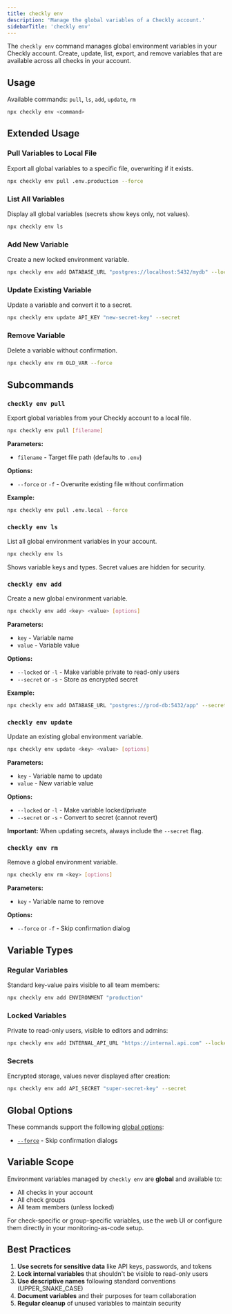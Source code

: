 ```yaml
---
title: checkly env
description: 'Manage the global variables of a Checkly account.'
sidebarTitle: 'checkly env'
---
```


The `checkly env` command manages global environment variables in your Checkly account. Create, update, list, export, and remove variables that are available across all checks in your account.

## Usage

Available commands: `pull`, `ls`, `add`, `update`, `rm`

```bash Terminal
npx checkly env <command>
```

## Extended Usage

### Pull Variables to Local File
Export all global variables to a specific file, overwriting if it exists.

```bash Terminal
npx checkly env pull .env.production --force
```

### List All Variables
Display all global variables (secrets show keys only, not values).

```bash Terminal
npx checkly env ls
```

### Add New Variable
Create a new locked environment variable.

```bash Terminal
npx checkly env add DATABASE_URL "postgres://localhost:5432/mydb" --locked
```

### Update Existing Variable
Update a variable and convert it to a secret.

```bash Terminal
npx checkly env update API_KEY "new-secret-key" --secret
```

### Remove Variable
Delete a variable without confirmation.

```bash Terminal
npx checkly env rm OLD_VAR --force
```

## Subcommands

### `checkly env pull`
Export global variables from your Checkly account to a local file.

```bash Terminal
npx checkly env pull [filename]
```

**Parameters:**
- `filename` - Target file path (defaults to `.env`)

**Options:**
- `--force` or `-f` - Overwrite existing file without confirmation

**Example:**
```bash Terminal
npx checkly env pull .env.local --force
```

### `checkly env ls`
List all global environment variables in your account.

```bash Terminal
npx checkly env ls
```

Shows variable keys and types. Secret values are hidden for security.

### `checkly env add`
Create a new global environment variable.

```bash Terminal
npx checkly env add <key> <value> [options]
```

**Parameters:**
- `key` - Variable name
- `value` - Variable value

**Options:**
- `--locked` or `-l` - Make variable private to read-only users
- `--secret` or `-s` - Store as encrypted secret

**Example:**
```bash Terminal            
npx checkly env add DATABASE_URL "postgres://prod-db:5432/app" --secret
```

### `checkly env update`
Update an existing global environment variable.

```bash Terminal    
npx checkly env update <key> <value> [options]
```

**Parameters:**
- `key` - Variable name to update
- `value` - New variable value

**Options:**
- `--locked` or `-l` - Make variable locked/private
- `--secret` or `-s` - Convert to secret (cannot revert)

**Important:** When updating secrets, always include the `--secret` flag.

### `checkly env rm`
Remove a global environment variable.

```bash Terminal
npx checkly env rm <key> [options]
```

**Parameters:**
- `key` - Variable name to remove

**Options:**
- `--force` or `-f` - Skip confirmation dialog

## Variable Types

### Regular Variables
Standard key-value pairs visible to all team members:

```bash Terminal
npx checkly env add ENVIRONMENT "production"
```

### Locked Variables
Private to read-only users, visible to editors and admins:

```bash Terminal
npx checkly env add INTERNAL_API_URL "https://internal.api.com" --locked
```

### Secrets
Encrypted storage, values never displayed after creation:

```bash Terminal    
npx checkly env add API_SECRET "super-secret-key" --secret
```

## Global Options

These commands support the following [global options](/cli-reference/global-options):

- [`--force`](/cli-reference/global-options#force-or-f) - Skip confirmation dialogs

## Variable Scope

Environment variables managed by `checkly env` are **global** and available to:
- All checks in your account
- All check groups
- All team members (unless locked)

For check-specific or group-specific variables, use the web UI or configure them directly in your monitoring-as-code setup.

## Best Practices

1. **Use secrets for sensitive data** like API keys, passwords, and tokens
2. **Lock internal variables** that shouldn't be visible to read-only users
3. **Use descriptive names** following standard conventions (UPPER_SNAKE_CASE)
4. **Document variables** and their purposes for team collaboration
5. **Regular cleanup** of unused variables to maintain security